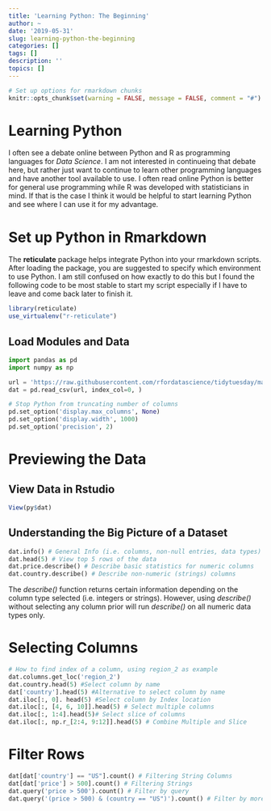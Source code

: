 ```yaml
---
title: 'Learning Python: The Beginning'
author: ~
date: '2019-05-31'
slug: learning-python-the-beginning
categories: []
tags: []
description: ''
topics: []
---
```


```r
# Set up options for rmarkdown chunks
knitr::opts_chunk$set(warning = FALSE, message = FALSE, comment = "#")
```

# Learning Python

I often see a debate online between Python and R as programming languages for *Data Science*. I am not interested in continueing that debate here, but rather just want to continue to learn other programming languages and have another tool available to use. I often read online Python is better for general use programming while R was developed with statisticians in mind. If that is the case I think it would be helpful to start learning Python and see where I can use it for my advantage.

# Set up Python in Rmarkdown

The **reticulate** package helps integrate Python into your rmarkdown scripts. After loading the package, you are suggested to specify which environment to use Python. I am still confused on how exactly to do this but I found the following code to be most stable to start my script especially if I have to leave and come back later to finish it. 

```r
library(reticulate)
use_virtualenv("r-reticulate")
```

## Load Modules and Data
```python
import pandas as pd
import numpy as np

url = 'https://raw.githubusercontent.com/rfordatascience/tidytuesday/master/data/2019/2019-05-28/winemag-data-130k-v2.csv'
dat = pd.read_csv(url, index_col=0, )
```

```python
# Stop Python from truncating number of columns
pd.set_option('display.max_columns', None)
pd.set_option('display.width', 1000)
pd.set_option('precision', 2)
```

# Previewing the Data

## View Data in Rstudio
```r
View(py$dat)
```

## Understanding the Big Picture of a Dataset

```python
dat.info() # General Info (i.e. columns, non-null entries, data types)
dat.head(5) # View top 5 rows of the data
dat.price.describe() # Describe basic statistics for numeric columns
dat.country.describe() # Describe non-numeric (strings) columns 
```

The *describe()* function returns certain information depending on the column type selected (i.e. integers or strings). However, using *describe()* without selecting any column prior will run *describe()* on all numeric data types only.

# Selecting Columns 
```python
# How to find index of a column, using region_2 as example
dat.columns.get_loc('region_2')
dat.country.head(5) #Select column by name
dat['country'].head(5) #Alternative to select column by name
dat.iloc[:, 0]. head(5) #Select column by Index location
dat.iloc[:, [4, 6, 10]].head(5) # Select multiple columns
dat.iloc[:, 1:4].head(5)# Select slice of columns
dat.iloc[:, np.r_[2:4, 9:12]].head(5) # Combine Multiple and Slice
```

# Filter Rows
```python
dat[dat['country'] == "US"].count() # Filtering String Columns
dat[dat['price'] > 500].count() # Filtering Strings
dat.query('price > 500').count() # Filter by query
dat.query('(price > 500) & (country == "US")').count() # Filter by more than 1 query
```

